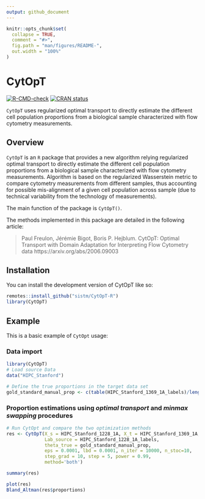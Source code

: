 ```yaml
---
output: github_document
---
```


<!-- README.md is generated from README.Rmd. Please edit that file -->

```r
knitr::opts_chunk$set(
  collapse = TRUE,
  comment = "#>",
  fig.path = "man/figures/README-",
  out.width = "100%"
)
```

# CytOpT


<!-- badges: start -->
[![R-CMD-check](https://github.com/sistm/CytOpt-R/workflows/R-CMD-check/badge.svg)](https://github.com/sistm/CytOpt-R/actions)
[![CRAN status](https://www.r-pkg.org/badges/version/CytOpT)](https://CRAN.R-project.org/package=CytOpT)
<!-- badges: end -->

`CytOpT` uses regularized optimal transport to directly estimate the different cell population proportions from a biological sample characterized with flow cytometry measurements.

## Overview

`CytOpT` is an `R` package that provides a new algorithm relying regularized optimal transport to directly estimate the different cell population proportions from a biological sample characterized with flow cytometry measurements. Algorithm is based on the regularized Wasserstein metric to compare cytometry measurements from different samples, thus accounting for possible mis-alignment of a given cell population across sample (due to technical variability from the technology of measurements).

The main function of the package is `CytOpT()`.

The methods implemented in this package are detailed in the following article:

> Paul Freulon, Jérémie Bigot, Boris P. Hejblum. CytOpT: Optimal Transport with Domain Adaptation for Interpreting Flow Cytometry data
> https://arxiv.org/abs/2006.09003

## Installation

You can install the development version of CytOpT like so:
```r
remotes::install_github("sistm/CytOpT-R")
library(CytOpT)
```


## Example

This is a basic example of `CytOpt` usage:

### Data import
```r
library(CytOpT)
# Load source Data
data("HIPC_Stanford")
```

```r
# Define the true proportions in the target data set
gold_standard_manual_prop <- c(table(HIPC_Stanford_1369_1A_labels)/length(HIPC_Stanford_1369_1A_labels))
```

### Proportion estimations using *optimal transport* and *minmax swapping* procedures
```r
# Run CytOpt and compare the two optimization methods
res <- CytOpT(X_s = HIPC_Stanford_1228_1A, X_t = HIPC_Stanford_1369_1A, 
              Lab_source = HIPC_Stanford_1228_1A_labels,
              theta_true = gold_standard_manual_prop,
              eps = 0.0001, lbd = 0.0001, n_iter = 10000, n_stoc=10,
              step_grad = 10, step = 5, power = 0.99, 
              method='both')
```


```r
summary(res)
```


```r
plot(res)
Bland_Altman(res$proportions)
```


